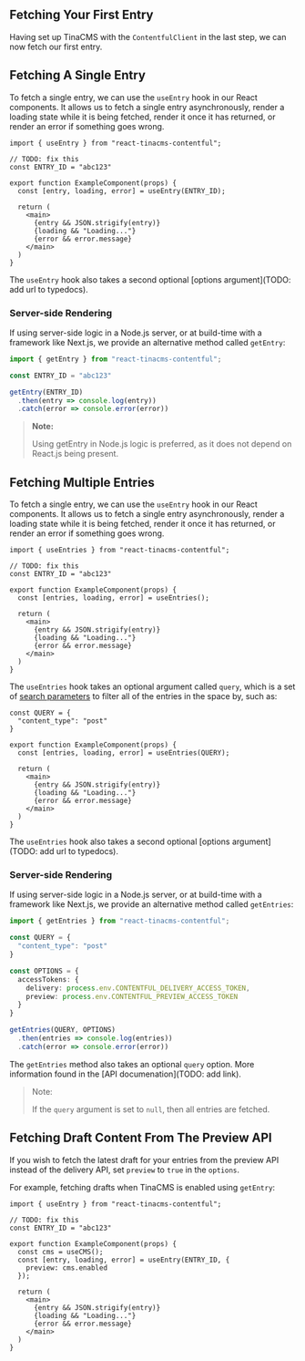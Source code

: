 
## Fetching Your First Entry

Having set up TinaCMS with the `ContentfulClient` in the last step, we can now fetch our first entry.

## Fetching A Single Entry

To fetch a single entry, we can use the `useEntry` hook in our React components. It allows us to fetch a single entry asynchronously, render a loading state while it is being fetched, render it once it has returned, or render an error if something goes wrong.

```tsx
import { useEntry } from "react-tinacms-contentful";

// TODO: fix this
const ENTRY_ID = "abc123"

export function ExampleComponent(props) {
  const [entry, loading, error] = useEntry(ENTRY_ID);

  return (
    <main>
      {entry && JSON.strigify(entry)}
      {loading && "Loading..."}
      {error && error.message}
    </main>
  )
}
```

<GetEntry />

The `useEntry` hook also takes a second optional [options argument](TODO: add url to typedocs).

### Server-side Rendering

If using server-side logic in a Node.js server, or at build-time with a framework like Next.js, we provide an alternative method called `getEntry`:

```ts
import { getEntry } from "react-tinacms-contentful";

const ENTRY_ID = "abc123"

getEntry(ENTRY_ID)
  .then(entry => console.log(entry))
  .catch(error => console.error(error))
```

> **Note:**
>
> Using getEntry in Node.js logic is preferred, as it does not depend on React.js being present.

## Fetching Multiple Entries

To fetch a single entry, we can use the `useEntry` hook in our React components. It allows us to fetch a single entry asynchronously, render a loading state while it is being fetched, render it once it has returned, or render an error if something goes wrong.

```tsx
import { useEntries } from "react-tinacms-contentful";

// TODO: fix this
const ENTRY_ID = "abc123"

export function ExampleComponent(props) {
  const [entries, loading, error] = useEntries();

  return (
    <main>
      {entry && JSON.strigify(entry)}
      {loading && "Loading..."}
      {error && error.message}
    </main>
  )
}
```

The `useEntries` hook takes an optional argument called `query`, which is a set of [search parameters](https://www.contentful.com/developers/docs/references/content-delivery-api/#/reference/search-parameters) to filter all of the entries in the space by, such as:

```tsx
const QUERY = {
  "content_type": "post"
}

export function ExampleComponent(props) {
  const [entries, loading, error] = useEntries(QUERY);

  return (
    <main>
      {entry && JSON.strigify(entry)}
      {loading && "Loading..."}
      {error && error.message}
    </main>
  )
}
```

The `useEntries` hook also takes a second optional [options argument](TODO: add url to typedocs).

### Server-side Rendering

If using server-side logic in a Node.js server, or at build-time with a framework like Next.js, we provide an alternative method called `getEntries`:

```ts
import { getEntries } from "react-tinacms-contentful";

const QUERY = {
  "content_type": "post"
}

const OPTIONS = {
  accessTokens: {
    delivery: process.env.CONTENTFUL_DELIVERY_ACCESS_TOKEN,
    preview: process.env.CONTENTFUL_PREVIEW_ACCESS_TOKEN
  }
}

getEntries(QUERY, OPTIONS)
  .then(entries => console.log(entries))
  .catch(error => console.error(error))
```

The `getEntries` method also takes an optional `query` option. More information found in the [API documenation](TODO: add link).

> Note:
>
> If the `query` argument is set to `null`, then all entries are fetched.

## Fetching Draft Content From The Preview API

If you wish to fetch the latest draft for your entries from the preview API instead of the delivery API, set `preview` to `true` in the `options`.

For example, fetching drafts when TinaCMS is enabled using `getEntry`:

```tsx
import { useEntry } from "react-tinacms-contentful";

// TODO: fix this
const ENTRY_ID = "abc123"

export function ExampleComponent(props) {
  const cms = useCMS();
  const [entry, loading, error] = useEntry(ENTRY_ID, {
    preview: cms.enabled
  });

  return (
    <main>
      {entry && JSON.strigify(entry)}
      {loading && "Loading..."}
      {error && error.message}
    </main>
  )
}
```